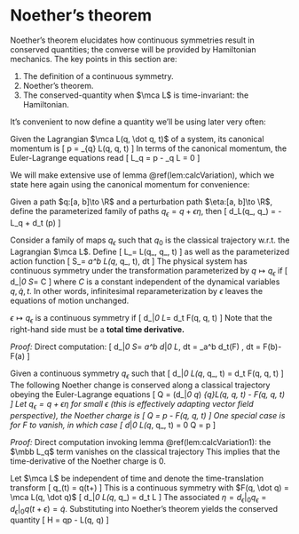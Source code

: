 # Noether's theorem
Noether's theorem elucidates how continuous symmetries 
result in conserved quantities; the converse will be provided 
by Hamiltonian mechanics. 
The key points in this section are: 

1. The definition of a continuous symmetry. 
2. Noether's theorem. 
3. The conserved-quantity when $\mca L$ is time-invariant: the Hamiltonian. 

It's convenient to now define a quantity we'll be using later very often: 

:::{.definition name="canonical momentum"}
Given the Lagrangian $\mca L(q, \dot q, t)$ of a system, 
its canonical momentum is 
\[ 
    p = \nabla_{\dot q} \mca L(q, \dot q, t)
\] 
In terms of the canonical momentum, the Euler-Lagrange 
equations read 
\[ 
    \mbb L_q = \dot p - \nabla_q \mca L = 0
\] 
:::

We will make extensive use of lemma \@ref(lem:calcVariation), which 
we state here again using the canonical momentum for convenience: 

:::{.lemma #calcVariation1 name="ε-derivative of the perturbed Lagrangian"}
Given a path $q:[a, b]\to \R$ and a perturbation path $\eta:[a, b]\to \R$, 
define the parameterized family of paths $q_\epsilon=q + \epsilon \eta$, then 
\[ 
    d_\epsilon \mca L(q_\epsilon, \dot q_\epsilon) 
    = -\eta \cdot \mbb L_q + d_t \left(\eta \cdot p\right)
\] 
:::

:::{.definition name="continuous symmetry"}
Consider a family of maps $q_\epsilon$ such that $q_0$ is the classical 
trajectory w.r.t. the Lagrangian $\mca L$. Define 
\[ 
    \mca L_\epsilon = \mca L(q_\epsilon, \dot q_\epsilon, t)
\] 
as well as the parameterized action function 
\[ 
    S_\epsilon = \int_a^b \mca L(q_\epsilon, \dot q_\epsilon, t)\, dt 
\] 
The physical system has continuous symmetry under the transformation 
parameterized by $q\mapsto q_\epsilon$ if 
\[ 
    d_\epsilon \big|_0 S_\epsilon = C
\] 
where $C$ is a constant independent of the dynamical variables $q, \dot q, t$. 
In other words, infinitesimal reparameterization by $\epsilon$ 
leaves the equations of motion unchanged. 
:::

:::{.proposition name="characterization of continuous symmetry via Lagrangian"}
$\epsilon \mapsto q_\epsilon$ is a continuous symmetry if 
\[ 
    d_\epsilon \big|_0 \mca L_\epsilon = d_t F(q, \dot q, t)
\] 
Note that the right-hand side must be a **total time derivative.**
:::
_Proof:_ Direct computation: 
\[ 
    d_\epsilon \big|_0 S_\epsilon = 
    \int_a^b d_\epsilon \big|_0 \mca L_\epsilon \, dt 
    = \int_a^b d_t(F) \, dt = F(b)-F(a)
\] 

:::{.theorem #noether name="Noether's theorem"}
Given a continuous symmetry $q_\epsilon$ such that 
\[ 
    d_\epsilon \big|_0 \mca L(q_\epsilon, \dot q_\epsilon, t) 
    = d_t F(q, \dot q, t)
\] 
The following Noether change is conserved along a classical 
trajectory obeying the Euler-Lagrange equations 
\[
    Q = \left(d_\epsilon \big|_0 q_\epsilon \right) \cdot 
    \nabla_{\dot q}\mca L(q, \dot q, t) - F(q, \dot q, t)
\]
Let $q_\epsilon = q + \epsilon \eta$ for small $\epsilon$ 
(this is effectively adapting vector field perspective), 
the Noether charge is 
\[ 
    Q = \eta \cdot p - F(q, \dot q, t)
\] 
One special case is for $F$ to vanish, in which case 
\[ 
    d_\epsilon \big|_0 \mca L(q_\epsilon, \dot q_\epsilon, t) = 0
    \implies Q = \eta \cdot p \text{ conserved.}
\] 
:::
_Proof:_ Direct computation invoking lemma \@ref(lem:calcVariation1): 
the $\mbb L_q$ term vanishes on the classical trajectory 
\begin{align}
    d_t F 
    &= d_\epsilon \big|_0 \mca L(q_\epsilon, \dot q_\epsilon) 
    = - \eta \cdot \mbb L_q + d_t(\eta \cdot p) 
    = d_t(\eta \cdot p) 
\end{align}
This implies that the time-derivative of the Noether charge is $0$. 

:::{.proposition name="conservation of energy"}
Let $\mca L$ be independent of time and denote the 
time-translation transform 
\[ 
    q_\epsilon(t) = q(t+\epsilon)
\] 
This is a continuous symmetry with $F(q, \dot q) = \mca L(q, \dot q)$ 
\[ 
    d_\epsilon \big|_0 \mca L(q_\epsilon, \dot q_\epsilon)
    = d_t \mca L
\] 
The associated $\eta = d_\epsilon \big|_0 q_\epsilon 
= d_\epsilon \big|_0 q(t+\epsilon) = \dot q$. Substituting 
into Noether's theorem yields the conserved quantity 
\[ 
    H = \dot q\cdot p - \mca L(q, \dot q)
\] 
:::